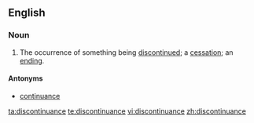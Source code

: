 ==English==
===Noun===
{{en-noun}}
# The occurrence of something being [[discontinue]]d; a [[cessation]]; an [[ending]].

====Antonyms====
* [[continuance]]

[[ta:discontinuance]]
[[te:discontinuance]]
[[vi:discontinuance]]
[[zh:discontinuance]]
